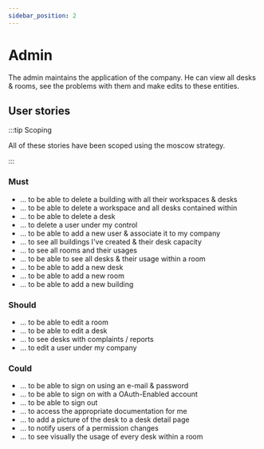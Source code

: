 ```yaml
---
sidebar_position: 2
---
```

# Admin

The admin maintains the application of the company. 
He can view all desks & rooms, see the problems with them and make edits to these entities.

## User stories

:::tip Scoping

All of these stories have been scoped using the moscow strategy.

:::

### Must
- ... to be able to delete a building with all their workspaces & desks
- ... to be able to delete a workspace and all desks contained within
- ... to be able to delete a desk
- ... to delete a user under my control
- ... to be able to add a new user & associate it to my company
- ... to see all buildings I've created & their desk capacity
- ... to see all rooms and their usages
- ... to be able to see all desks & their usage within a room
- ... to be able to add a new desk
- ... to be able to add a new room
- ... to be able to add a new building


### Should
- ... to be able to edit a room
- ... to be able to edit a desk
- ... to see desks with complaints / reports
- ... to edit a user under my company

### Could
- ... to be able to sign on using an e-mail & password
- ... to be able to sign on with a OAuth-Enabled account
- ... to be able to sign out
- ... to access the appropriate documentation for me
- ... to add a picture of the desk to a desk detail page
- ... to notify users of a permission changes
- ... to see visually the usage of every desk within a room

